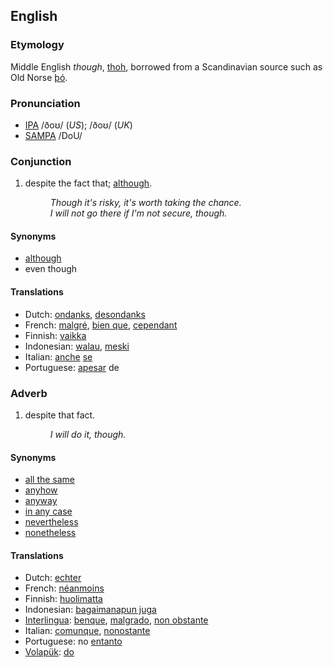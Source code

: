 ==English==
===Etymology===
Middle English ''though'', [[thoh]], borrowed from a Scandinavian source such as Old Norse [[þó]].

===Pronunciation===
*[[w:IPA|IPA]] /ðoʊ/ (''US''); /ðoʊ/ (''UK'')
*[[w:SAMPA|SAMPA]] /DoU/

===Conjunction===
#despite the fact that; [[although]].
#:''Though it's risky, it's worth taking the chance.''
#:''I will not go there if I'm not secure, though.''

====Synonyms====
*[[although]]
*even though

==== Translations ====
*Dutch: [[ondanks]], [[desondanks]]
*French: [[malgré]], [[bien que]], [[cependant]]
*Finnish: [[vaikka]]
*Indonesian: [[walau]], [[meski]]
*Italian: [[anche]] [[se]]
*Portuguese: [[apesar]] de

===Adverb===
#despite that fact.
#:''I will do it, though.''

====Synonyms====
*[[all the same]]
*[[anyhow]]
*[[anyway]]
*[[in any case]]
*[[nevertheless]]
*[[nonetheless]]

==== Translations ====
*Dutch: [[echter]]
*French: [[néanmoins]]
*Finnish: [[huolimatta]]
*Indonesian: [[bagaimanapun juga]]
*[[Interlingua]]: [[benque]], [[malgrado]], [[non obstante]]
*Italian: [[comunque]], [[nonostante]]
*Portuguese:  no [[entanto]]
*[[Volapük]]: [[do#Volapük|do]]